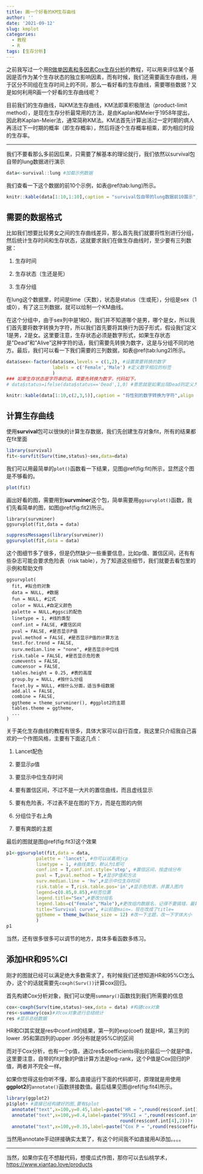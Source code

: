 ```yaml
---
title: 画一个好看的KM生存曲线
author: ''
date: '2021-09-12'
slug: kmplot
categories:
  - 教程
  - R
tags: [生存分析]
---
```


之前我写过一个用[R做单因素和多因素Cox生存分析](http://swcyo.rbind.io/zh/course/cox-survival-analysis/)的教程，可以用来评估某个基因是否作为某个生存状态的独立影响因素，而有时候，我们还需要画生存曲线，用于区分不同组在生存时间上的不同，那么一看好看的生存曲线，需要哪些数据？又是如何利用R画一个好看的生存曲线呢？

目前我们的生存曲线，叫KM法生存曲线，KM法即乘积极限法（product-limit method），是现在生存分析最常用的方法，是由Kaplan和Meier于1958年提出，因此称Kaplan-Meier法，通常简称KM法。KM法首先计算出活过一定时期的病人再活过下一时期的概率（即生存概率），然后将逐个生存概率相乘，即为相应时段的生存率。

------------------------------------------------------------------------

我们不要看那么多前因后果，只需要了解基本的理论就行，我们依然以survival包自带的lung数据进行演示

```r
data<-survival::lung #加载示例数据
```

我们查看一下这个数据的前10个示例，如表\@ref(tab:lung)所示。

```r
knitr::kable(data[1:10,1:10],caption = "survival包自带的lung数据前10展示",align = "c")
```

## 需要的数据格式

比如我们想要比较男女之间的生存曲线差异，那么首先我们就要将性别进行分组，然后统计生存时间和生存状态，这就要求我们在做生存曲线时，至少要有三列数据：

1.  生存时间

2.  生存状态（生还是死）

3.  生存分组

在lung这个数据里，时间是time（天数），状态是status（生或死），分组是sex（1或0），有了这三列数据，就可以绘制一个KM曲线。

在这个分组中，由于sex列中是1和0，我们并不知道哪个是男，哪个是女，所以我们首先要将数字转换为字符，所以我们首先要将其换行为因子形式，假设我们定义1是男，2是女。这里要注意，生存状态必须是数字形式，如果生存状态是"Dead"和"Alive"这种字符的话，我们需要先转换为数字，这是与分组不同的地方。最后，我们可以看一下我们需要的三列数据，如表\@ref(tab:lung2)所示。

```r
data$sex<-factor(data$sex,levels = c(1,2), #设置需要转换的数字
                 labels = c('Female','Male') #定义数字相应的标签
                 )
### 如果生存状态是字符串的话，需要先转换为数字，代码如下，
# data$status=ifelse(data$status=='Dead',1,0) #意思就是如果出现Dead则定义为1，其余为0
```

```r
knitr::kable(data[1:10,c(2,3,5)],caption = "将性别的数字转换为字符",align = "c")
```

## 计算生存曲线

使用**survival**包可以很快的计算生存数据，我们先创建生存对象fit，所有的结果都在fit里面

```r
library(survival)
fit<-survfit(Surv(time,status)~sex,data=data)
```

我们可以用最简单的`plot()`函数看一下结果，见图\@ref(fig:fit)所示，显然这个图是不够看的。

```r
plot(fit)
```

画出好看的图，需要用到**survminer**这个包，简单需要用`ggsurvplot()`函数，我们先看简单的图，如图\@ref(fig:fit2)所示。

    library(survminer)
    ggsurvplot(fit,data = data)

```r
suppressMessages(library(survminer))
ggsurvplot(fit,data = data)
```

这个图细节多了很多，但是仍然缺少一些重要信息，比如p值、置信区间，还有有些杂志可能会要求危险表（risk table），为了知道这些细节，我们就要去看包里的示例和帮助文件

    ggsurvplot(
      fit, #拟合的对象
      data = NULL, #数据
      fun = NULL, #公式
      color = NULL,#自定义颜色
      palette = NULL,#ggsci的配色
      linetype = 1, #线的类型
      conf.int = FALSE, #置信区间
      pval = FALSE, #是否显示P值
      pval.method = FALSE, #是否显示P值的计算方法
      test.for.trend = FALSE,
      surv.median.line = "none", #是否显示中位线
      risk.table = FALSE, #是否显示危险表
      cumevents = FALSE,
      cumcensor = FALSE,
      tables.height = 0.25, #表的高度
      group.by = NULL, #按什么分组
      facet.by = NULL, #按什么分面，适当多组数据
      add.all = FALSE,
      combine = FALSE,
      ggtheme = theme_survminer(), #ggplot2的主题
      tables.theme = ggtheme,
      ...
    )

关于美化生存曲线的教程有很多，具体大家可以自行百度，我这里只介绍我自己喜欢的一个作图风格，主要有下面这几点：

1.  Lancet配色

2.  要显示p值

3.  要显示中位生存时间

4.  要有置信区间，不过不是一大片的置信曲线，而且虚线显示

5.  要有危险表，不过表不是在图的下方，而是在图的内侧

6.  分组位于右上角

7.  要有爽朗的主题

最后的图就是图\@ref(fig:fit3)这个效果

```r
p1<-ggsurvplot(fit,data = data,
           palette = 'lancet', #你可以试着用jcp
           linetype = 1, #曲线类型，默认为1即可
           conf.int = T,conf.int.style='step', #置信区间，按虚线分布
           pval = T,pval.method = T,#显示P值和方法
           surv.median.line = 'hv',#显示中位生存时间
           risk.table = T,risk.table.pos='in',#显示危险表，并置入图内
           legend=c(0.85,0.85),#标签位置
           legend.title="Sex",#更改分组名
           legend.labs=c("Female","Male"),#更改组内数据名，记得不要搞错，最好先看一下
           title="Survival curve", #以前是main=，现在改成了title=
           ggtheme = theme_bw(base_size = 12) #改一下主题，改一下字体大小
           )
p1
```

当然，还有很多很多可以调节的地方，具体多看函数多练习。

## 添加HR和95%CI

刚才的图就已经可以满足绝大多数需求了，有时候我们还想知道HR和95%CI怎么办，这个的话就需要先`coxph(Surv())`计算cox回归。

首先构建Cox分析对象，我们可以使用`summary()`函数找到我们所需要的信息

```r
cox<-coxph(Surv(time,status)~sex,data = data) #构建cox对象
res<-summary(cox)#对cox对象进行总结统计
res #显示总结数据
```

HR和CI其实就是res中conf.int的结果，第一列的exp(coef) 就是HR，第三列的lower .95和第四列的upper .95分布就是95%CI的区间

而对于Cox分析，也有一个p值，通过res\$coefficients得出的最后一个就是P值，这里要注意，自带的fit对象的P值计算方法是log-rank，这个P值是Cox回归的P值，两者并不完全一样。

如果你觉得这些你听不懂，那么直接运行下面的代码即可，原理就是用使用**ggplot2**的`annotate()`函数拼接数值。最后结果见图\@ref(fig:fit4)所示。

```r
library(ggplot2)
p1$plot+ #直接已经构建好的图,要有$plot
  annotate("text",x=100,y=0.45,label=paste("HR = ",round(res$conf.int[1],2)))+
  annotate("text",x=100,y=0.4,label=paste("95%CI = ",round(res$conf.int[3],2),"-",
                                          round(res$conf.int[4],2)))+
  annotate("text",x=100,y=0.35,label=paste("Cox P = ",round(res$coefficients[5],4)))
```

当然用annotate手动拼接确实太累了，有这个时间我不如直接用AI添加。。。。

------------------------------------------------------------------------

当然，如果你实在不想敲代码，想傻瓜式作图，那你可以去仙桃学术，<https://www.xiantao.love/products>

